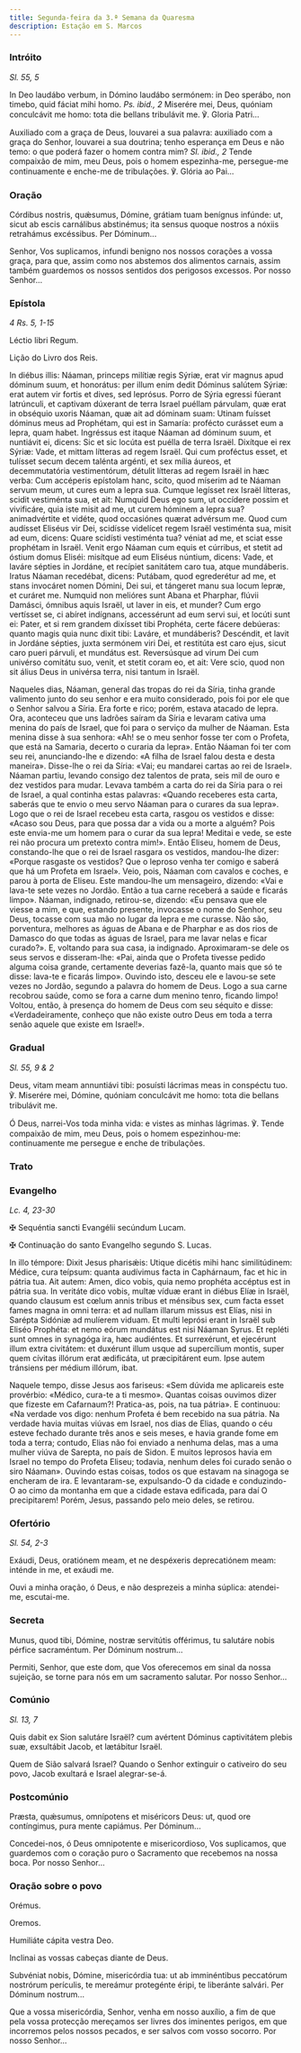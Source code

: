 ```yaml
---
title: Segunda-feira da 3.ª Semana da Quaresma
description: Estação em S. Marcos
---
```


### Intróito

<em>Sl. 55, 5</em>

<div class="side-by-side not-content">

In Deo laudábo verbum, in Dómino laudábo sermónem: in Deo sperábo, non timebo, quid fáciat mihi homo. <em>Ps. ibid., 2</em> Miserére mei, Deus, quóniam conculcávit me homo: tota die bellans tribulávit me. ℣. Gloria Patri...

Auxiliado com a graça de Deus, louvarei a sua palavra: auxiliado com a graça do Senhor, louvarei a sua doutrina; tenho esperança em Deus e não temo: o que poderá fazer o homem contra mim? <em>Sl. ibid., 2</em> Tende compaixão de mim, meu Deus, pois o homem espezinha-me, persegue-me continuamente e enche-me de tribulações. ℣. Glória ao Pai...

</div>

### Oração

<div class="side-by-side not-content">

Córdibus nostris, quǽsumus, Dómine, grátiam tuam benígnus infúnde: ut, sicut ab escis carnálibus abstinémus; ita sensus quoque nostros a nóxiis retrahámus excéssibus. Per Dóminum...

Senhor, Vos suplicamos, infundi benigno nos nossos corações a vossa graça, para que, assim como nos abstemos dos alimentos carnais, assim também guardemos os nossos sentidos dos perigosos excessos. Por nosso Senhor...

</div>

### Epístola

<em>4 Rs. 5, 1-15</em>

<div class="side-by-side not-content">

Léctio libri Regum.

Lição do Livro dos Reis.

In diébus illis: Náaman, princeps milítiæ regis Sýriæ, erat vir magnus apud dóminum suum, et honorátus: per illum enim dedit Dóminus salútem Sýriæ: erat autem vir fortis et dives, sed leprósus. Porro de Sýria egressi fúerant latrúnculi, et captivam dúxerant de terra Israel puéllam párvulam, quæ erat in obséquio uxoris Náaman, quæ ait ad dóminam suam: Utinam fuísset dóminus meus ad Prophétam, qui est in Samaría: profécto curásset eum a lepra, quam habet. Ingréssus est itaque Náaman ad dóminum suum, et nuntiávit ei, dicens: Sic et sic locúta est puélla de terra Israël. Dixítque ei rex Sýriæ: Vade, et mittam lítteras ad regem Israël. Qui cum proféctus esset, et tulísset secum decem talénta argénti, et sex mília áureos, et decemmutatória vestimentórum, détulit lítteras ad regem Israël in hæc verba: Cum accéperis epístolam hanc, scito, quod míserim ad te Náaman servum meum, ut cures eum a lepra sua. Cumque legísset rex Israël lítteras, scidit vestiménta sua, et ait: Numquid Deus ego sum, ut occídere possim et vivificáre, quia iste misit ad me, ut curem hóminem a lepra sua? animadvértite et vidéte, quod occasiónes quærat advérsum me. Quod cum audísset Eliséus vir Dei, scidísse videlícet regem Israël vestiménta sua, misit ad eum, dicens: Quare scidísti vestiménta tua? véniat ad me, et sciat esse prophétam in Israël. Venit ergo Náaman cum equis et cúrribus, et stetit ad óstium domus Eliséi: misítque ad eum Eliséus núntium, dicens: Vade, et laváre sépties in Jordáne, et recípiet sanitátem caro tua, atque mundáberis. Iratus Náaman recedébat, dicens: Putábam, quod egrederétur ad me, et stans invocáret nomen Dómini, Dei sui, et tángeret manu sua locum lepræ, et curáret me. Numquid non melióres sunt Abana et Pharphar, flúvii Damásci, ómnibus aquis Israël, ut laver in eis, et munder? Cum ergo vertísset se, ci abíret indígnans, accessérunt ad eum servi sui, et locúti sunt ei: Pater, et si rem grandem dixísset tibi Prophéta, certe fácere debúeras: quanto magis quia nunc dixit tibi: Laváre, et mundáberis? Descéndit, et lavit in Jordáne sépties, juxta sermónem viri Dei, et restitúta est caro ejus, sicut caro pueri párvuli, et mundátus est. Reversúsque ad virum Dei cum univérso comitátu suo, venit, et stetit coram eo, et ait: Vere scio, quod non sit álius Deus in univérsa terra, nisi tantum in Israël.

Naqueles dias, Náaman, general das tropas do rei da Síria, tinha grande valimento junto do seu senhor e era muito considerado, pois foi por ele que o Senhor salvou a Síria. Era forte e rico; porém, estava atacado de lepra. Ora, aconteceu que uns ladrões saíram da Síria e levaram cativa uma menina do país de Israel, que foi para o serviço da mulher de Náaman. Esta menina disse à sua senhora: «Ah! se o meu senhor fosse ter com o Profeta, que está na Samaria, decerto o curaria da lepra». Então Náaman foi ter com seu rei, anunciando-lhe e dizendo: «A filha de Israel falou desta e desta maneira». Disse-lhe o rei da Síria: «Vai; eu mandarei cartas ao rei de Israel». Náaman partiu, levando consigo dez talentos de prata, seis mil de ouro e dez vestidos para mudar. Levava também a carta do rei da Síria para o rei de Israel, a qual continha estas palavras: «Quando receberes esta carta, saberás que te envio o meu servo Náaman para o curares da sua lepra». Logo que o rei de Israel recebeu esta carta, rasgou os vestidos e disse: «Acaso sou Deus, para que possa dar a vida ou a morte a alguém? Pois este envia-me um homem para o curar da sua lepra! Meditai e vede, se este rei não procura um pretexto contra mim!». Então Eliseu, homem de Deus, constando-lhe que o rei de Israel rasgara os vestidos, mandou-lhe dizer: «Porque rasgaste os vestidos? Que o leproso venha ter comigo e saberá que há um Profeta em Israel». Veio, pois, Náaman com cavalos e coches, e parou à porta de Eliseu. Este mandou-lhe um mensageiro, dizendo: «Vai e lava-te sete vezes no Jordão. Então a tua carne receberá a saúde e ficarás limpo». Náaman, indignado, retirou-se, dizendo: «Eu pensava que ele viesse a mim, e que, estando presente, invocasse o nome do Senhor, seu Deus, tocasse com sua mão no lugar da lepra e me curasse. Não são, porventura, melhores as águas de Abana e de Pharphar e as dos rios de Damasco do que todas as águas de Israel, para me lavar nelas e ficar curado?». E, voltando para sua casa, ia indignado. Aproximaram-se dele os seus servos e disseram-lhe: «Pai, ainda que o Profeta tivesse pedido alguma coisa grande, certamente deverias fazê-la, quanto mais que só te disse: lava-te e ficarás limpo». Ouvindo isto, desceu ele e lavou-se sete vezes no Jordão, segundo a palavra do homem de Deus. Logo a sua carne recobrou saúde, como se fora a carne dum menino tenro, ficando limpo! Voltou, então, à presença do homem de Deus com seu séquito e disse: «Verdadeiramente, conheço que não existe outro Deus em toda a terra senão aquele que existe em Israel!».

</div>

### Gradual

<em>Sl. 55, 9 & 2</em>

<div class="side-by-side not-content">

Deus, vitam meam annuntiávi tibi: posuísti lácrimas meas in conspéctu tuo. ℣. Miserére mei, Dómine, quóniam conculcávit me homo: tota die bellans tribulávit me.

Ó Deus, narrei-Vos toda minha vida: e vistes as minhas lágrimas. ℣. Tende compaixão de mim, meu Deus, pois o homem espezinhou-me: continuamente me persegue e enche de tribulações.

</div>

### Trato


<LinkCard
  href="/missal/quaresma/quadp3-3#trato"
  title="Trato Quarta-feira de Cinzas"
/>

### Evangelho

<em>Lc. 4, 23-30</em>

<div class="side-by-side not-content">

<span class="cross text-red-500">✠</span> Sequéntia sancti Evangélii secúndum Lucam.

<span class="cross text-red-500">✠</span> Continuação do santo Evangelho segundo S. Lucas.

In illo témpore: Dixit Jesus pharisǽis: Utique dicétis mihi hanc similitúdinem: Médice, cura teípsum: quanta audívimus facta in Caphárnaum, fac et hic in pátria tua. Ait autem: Amen, dico vobis, quia nemo prophéta accéptus est in pátria sua. In veritáte dico vobis, multæ víduæ erant in diébus Elíæ in Israël, quando clausum est cœlum annis tribus et ménsibus sex, cum facta esset fames magna in omni terra: et ad nullam illarum missus est Elías, nisi in Sarépta Sidóniæ ad mulíerem viduam. Et multi leprósi erant in Israël sub Eliséo Prophéta: et nemo eórum mundátus est nisi Náaman Syrus. Et repléti sunt omnes in synagóga ira, hæc audiéntes. Et surrexérunt, et ejecérunt illum extra civitátem: et duxérunt illum usque ad supercílium montis, super quem cívitas illórum erat ædificáta, ut præcipitárent eum. Ipse autem tránsiens per médium illórum, ibat.

Naquele tempo, disse Jesus aos fariseus: «Sem dúvida me aplicareis este provérbio: «Médico, cura-te a ti mesmo». Quantas coisas ouvimos dizer que fizeste em Cafarnaum?! Pratica-as, pois, na tua pátria». E continuou: «Na verdade vos digo: nenhum Profeta é bem recebido na sua pátria. Na verdade havia muitas viúvas em Israel, nos dias de Elias, quando o céu esteve fechado durante três anos e seis meses, e havia grande fome em toda a terra; contudo, Elias não foi enviado a nenhuma delas, mas a uma mulher viúva de Sarepta, no país de Sidon. E muitos leprosos havia em Israel no tempo do Profeta Eliseu; todavia, nenhum deles foi curado senão o siro Náaman». Ouvindo estas coisas, todos os que estavam na sinagoga se encheram de ira. E levantaram-se, expulsando-O da cidade e conduzindo-O ao cimo da montanha em que a cidade estava edificada, para daí O precipitarem! Porém, Jesus, passando pelo meio deles, se retirou.

</div>

### Ofertório

<em>Sl. 54, 2-3</em>

<div class="side-by-side not-content">

Exáudi, Deus, oratiónem meam, et ne despéxeris deprecatiónem meam: inténde in me, et exáudi me.

Ouvi a minha oração, ó Deus, e não desprezeis a minha súplica: atendei-me, escutai-me.

</div>

### Secreta

<div class="side-by-side not-content">

Munus, quod tibi, Dómine, nostræ servitútis offérimus, tu salutáre nobis pérfice sacraméntum. Per Dóminum nostrum...

Permiti, Senhor, que este dom, que Vos oferecemos em sinal da nossa sujeição, se torne para nós em um sacramento salutar. Por nosso Senhor...

</div>

### Comúnio

<em>Sl. 13, 7</em>

<div class="side-by-side not-content">

Quis dabit ex Sion salutáre Israël? cum avértent Dóminus captivitátem plebis suæ, exsultábit Jacob, et lætábitur Israël.

Quem de Sião salvará Israel? Quando o Senhor extinguir o cativeiro do seu povo, Jacob exultará e Israel alegrar-se-á.

</div>

### Postcomúnio

<div class="side-by-side not-content">

Præsta, quǽsumus, omnípotens et miséricors Deus: ut, quod ore contíngimus, pura mente capiámus. Per Dóminum...

Concedei-nos, ó Deus omnipotente e misericordioso, Vos suplicamos, que guardemos com o coração puro o Sacramento que recebemos na nossa boca. Por nosso Senhor...

</div>

### Oração sobre o povo

<div class="side-by-side not-content">

<span class="text-red-500 text-center">Orémus.</span>

<span class="text-red-500 text-center">Oremos.</span>

Humiliáte cápita vestra Deo.

Inclinai as vossas cabeças diante de Deus.

Subvéniat nobis, Dómine, misericórdia tua: ut ab imminéntibus peccatórum nostrórum perículis, te mereámur protegénte éripi, te liberánte salvári. Per Dóminum nostrum...

Que a vossa misericórdia, Senhor, venha em nosso auxílio, a fim de que pela vossa protecção mereçamos ser livres dos iminentes perigos, em que incorremos pelos nossos pecados, e ser salvos com vosso socorro. Por nosso Senhor...

</div>
